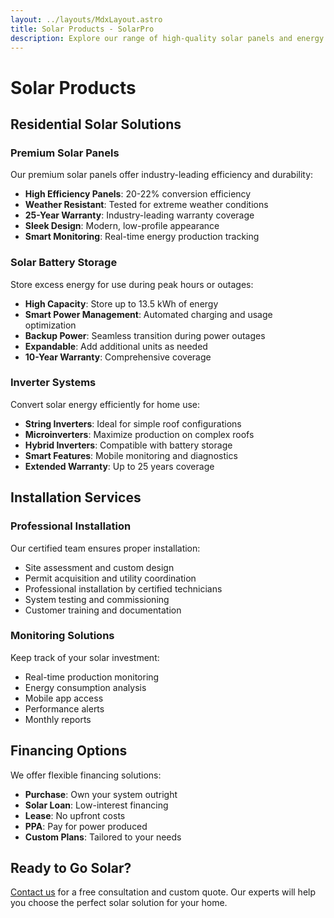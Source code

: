 ```yaml
---
layout: ../layouts/MdxLayout.astro
title: Solar Products - SolarPro
description: Explore our range of high-quality solar panels and energy solutions
---
```


# Solar Products

## Residential Solar Solutions

### Premium Solar Panels

Our premium solar panels offer industry-leading efficiency and durability:

- **High Efficiency Panels**: 20-22% conversion efficiency
- **Weather Resistant**: Tested for extreme weather conditions
- **25-Year Warranty**: Industry-leading warranty coverage
- **Sleek Design**: Modern, low-profile appearance
- **Smart Monitoring**: Real-time energy production tracking

### Solar Battery Storage

Store excess energy for use during peak hours or outages:

- **High Capacity**: Store up to 13.5 kWh of energy
- **Smart Power Management**: Automated charging and usage optimization
- **Backup Power**: Seamless transition during power outages
- **Expandable**: Add additional units as needed
- **10-Year Warranty**: Comprehensive coverage

### Inverter Systems

Convert solar energy efficiently for home use:

- **String Inverters**: Ideal for simple roof configurations
- **Microinverters**: Maximize production on complex roofs
- **Hybrid Inverters**: Compatible with battery storage
- **Smart Features**: Mobile monitoring and diagnostics
- **Extended Warranty**: Up to 25 years coverage

## Installation Services

### Professional Installation

Our certified team ensures proper installation:

- Site assessment and custom design
- Permit acquisition and utility coordination
- Professional installation by certified technicians
- System testing and commissioning
- Customer training and documentation

### Monitoring Solutions

Keep track of your solar investment:

- Real-time production monitoring
- Energy consumption analysis
- Mobile app access
- Performance alerts
- Monthly reports

## Financing Options

We offer flexible financing solutions:

- **Purchase**: Own your system outright
- **Solar Loan**: Low-interest financing
- **Lease**: No upfront costs
- **PPA**: Pay for power produced
- **Custom Plans**: Tailored to your needs

## Ready to Go Solar?

[Contact us](/contact) for a free consultation and custom quote. Our experts will help you choose the perfect solar solution for your home. 